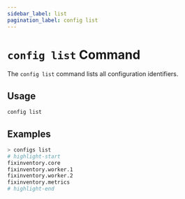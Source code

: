```yaml
---
sidebar_label: list
pagination_label: config list
---
```


# `config list` Command

The `config list` command lists all configuration identifiers.

## Usage

```bash
config list
```

## Examples

```bash
> configs list
# highlight-start
​fixinventory.core
​fixinventory.worker.1
​fixinventory.worker.2
​fixinventory.metrics
# highlight-end
```

